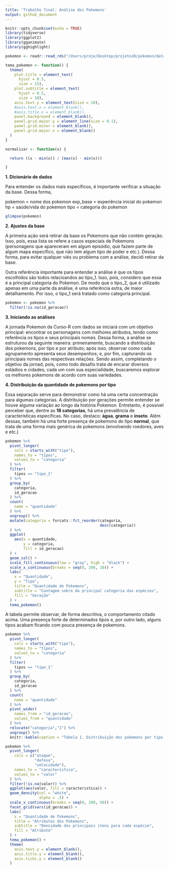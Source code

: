 ```yaml
---
title: 'Trabalho final: Análise dos Pokemons'
output: github_document
---
```


```r
knitr::opts_chunk$set(echo = TRUE)
library(tidyverse)
library(ggplot2)
library(gganimate)
library(gghighlight)

pokemon <- readr::read_rds("/Users/proje/Desktop/projetosR/pokemon/data-raw/pokemon.rds")

tema_pokemon <- function() {
  theme(
    plot.title = element_text(
      hjust = 0.5,
      size = 15),
    plot.subtitle = element_text(
      hjust = 0.5,
      size = 10),
    axis.text.y = element_text(size = 10),
    #axis.text.x = element_blank(),
    #axis.title.x = element_blank(),
    panel.background = element_blank(),
    panel.grid.major.y = element_line(size = 0.1),
    panel.grid.minor = element_blank(),
    panel.grid.major.x = element_blank()
  )
}

normalizar <- function(x) {

  return ((x - min(x)) / (max(x) - min(x)))

}

```


**1. Dicionário de dados**

Para entender os dados mais específicos, é importante verificar a situação da base. Dessa forma, 

pokemon = nome dos pokemon
exp_base = experiência inicial do pokemon
hp = saúde/vida do pokemon
tipo = categoria do pokemon

```r

glimpse(pokemon)

```

**2. Ajustes da base**

A primeira ação será retirar da base os Pokemons que não contém
geração. Isso, pois, essa lista se refere a casos especiais de Pokemons (personagens que apareceram em algum episódio, que fazem parte de algum mapa específico, que não tem algum tipo de poder e etc.). Dessa forma, para evitar qualquer viés ou problema com a análise, decidi retirar da base.

Outra referência importante para entender a análise é que os tipos escolhidos são todos relacioandos ao tipo_1. Isso, pois, considero que essa é a principal categoria do Pokemon. De modo que o tipo_2, que é utilizado apenas em uma parte da análise, é uma referência extra, de maior detalhamento. Por isso, o tipo_1 será tratado como categoria principal.

```r

pokemon <- pokemon %>%
  filter(!is.na(id_geracao))

```


**3. Iniciando as análises**

A jornada Pokemon da Curso-R com dados se iniciará com um objetivo principal: encontrar os personagens com melhores atributos, tendo como referência os tipos e seus principais nomes. Dessa forma, a análise se estruturou da seguinte maneira: primeiramente, buscando a distribuição dos pokemons, por tipo e por atributo; após isso, observar como cada agrupamento apresenta seus desempenhos; e, por fim, capturando os principais nomes das respectivas relações. Sendo assim, completando o objetivo da jornad, pois, como todo desafio trata de encarar diversos estádios e cidades, cada um com sua especialidade, buscaremos explorar os melhores pokemons de acordo com suas variedades.


**4. Distribuição da quantidade de pokemons por tipo**

Essa separação serve para demonstrar como há uma certa concentração para algumas categorias. A distribuição por gerações permite entender se houve alguma variação ao longo da história Pokemon. Entretanto, é possível perceber que, dentre as **18 categorias**, há uma prevalência de características específicas. No caso, destaco: **água**, **grama** e **inseto**. Além dessas, também há uma forte presença de pokemons do tipo **normal**, que trata de uma forma mais genérica de pokemons (envolvendo roedores, aves e etc.)

```r

pokemon %>%
  pivot_longer(
    cols = starts_with("tipo"),
    names_to = "tipos",
    values_to = "categoria"
  ) %>%
  filter(
    tipos == "tipo_1"
  ) %>%
  group_by(
    categoria,
    id_geracao
  ) %>%
  count(
    name = "quantidade"
  ) %>%
  ungroup() %>%
  mutate(categoria = forcats::fct_reorder(categoria,
                                          desc(categoria))
  ) %>%
  ggplot(
    aes(x = quantidade,
        y = categoria,
        fill = id_geracao)
  ) +
  geom_col() +
  scale_fill_continuous(low = "gray", high = "black") +
  scale_x_continuous(breaks = seq(0, 200, 10)) +
  labs(
    x = "Quantidade",
    y = "Tipo",
    title = "Quantidade de Pokemons",
    subtitle = "Contagem sobre da principal categoria das espécies",
    fill = "Geração"
  ) +
  tema_pokemon()

```
A tabela permite observar, de forma descritiva, o comportamento citado acima. Uma presença forte de determinados tipos e, por outro lado, alguns tipos acabam ficando com pouca presença de pokemons.

```r

pokemon %>%
  pivot_longer(
    cols = starts_with("tipo"),
    names_to = "tipos",
    values_to = "categoria"
  ) %>%
  filter(
    tipos == "tipo_1"
  ) %>%
  group_by(
    categoria,
    id_geracao
  ) %>%
  count(
    name = "quantidade"
  ) %>%
  pivot_wider(
    names_from = "id_geracao",
    values_from = "quantidade"
  ) %>%
  relocate("categoria","1") %>%
  ungroup() %>% 
  knitr::kable(caption = "Tabela 1. Distribuição dos pokemons por tipo ao longo das gerações")

```



```r

pokemon %>%
  pivot_longer(
    cols = c("ataque",
             "defesa",
             "velocidade"),
    names_to = "caracteristica",
    values_to = "valor"
  ) %>%
  filter(!is.na(valor)) %>%
  ggplot(aes(valor, fill = caracteristica)) +
  geom_density(col = "white",
               alpha = .5) +
  scale_x_continuous(breaks = seq(0, 200, 50)) +
  facet_grid(vars(id_geracao)) +
  labs(
    x = "Quantidade de Pokemons",
    title = "Atributos dos Pokemons",
    subtitle = "Densidade dos principais itens para cada espécie",
    fill = "Atributo"
  ) +
  tema_pokemon() +
  theme(
    axis.text.y = element_blank(),
    axis.title.y = element_blank(),
    axis.ticks.y = element_blank()
  )


```
